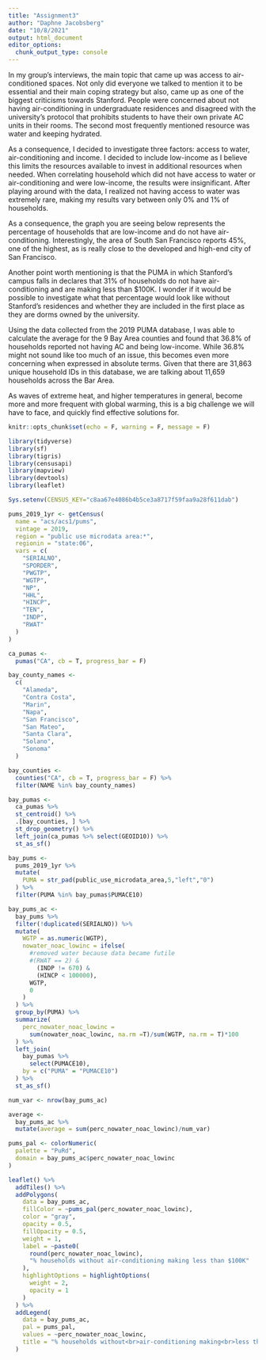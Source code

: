 ```yaml
---
title: "Assignment3"
author: "Daphne Jacobsberg"
date: "10/8/2021"
output: html_document
editor_options: 
  chunk_output_type: console
---
```


In my group's interviews, the main topic that came up was access to air-conditioned spaces. Not only did everyone we talked to mention it to be essential and their main coping strategy but also, came up as one of the biggest criticisms towards Stanford. People were concerned about not having air-conditioning in undergraduate residences and disagreed with the university's protocol that prohibits students to have their own private AC units in their rooms. The second most frequently mentioned resource was water and keeping hydrated.

As a consequence, I decided to investigate three factors: access to water, air-conditioning and income. I decided to include low-income as I believe this limits the resources available to invest in additional resources when needed. When correlating household which did not have access to water or air-conditioning and were low-income, the results were insignificant. After playing around with the data, I realized not having access to water was extremely rare, making my results vary between only 0% and 1% of households.

As a consequence, the graph you are seeing below represents the percentage of households that are low-income and do not have air-conditioning. Interestingly, the area of South San Francisco reports 45%, one of the highest, as is really close to the developed and high-end city of San Francisco.

Another point worth mentioning is that the PUMA in which Stanford's campus falls in declares that 31% of households do not have air-conditioning and are making less than $100K. I wonder if it would be possible to investigate what that percentage would look like without Stanford's residences and whether they are included in the first place as they are dorms owned by the university.

Using the data collected from the 2019 PUMA database, I was able to calculate the average for the 9 Bay Area counties and found that 36.8% of households reported not having AC and being low-income. While 36.8% might not sound like too much of an issue, this becomes even more concerning when expressed in absolute terms. Given that there are 31,863 unique household IDs in this database, we are talking about 11,659 households across the Bar Area.

As waves of extreme heat, and higher temperatures in general, become more and more frequent with global warming, this is a big challenge we will have to face, and quickly find effective solutions for.



```r
knitr::opts_chunk$set(echo = F, warning = F, message = F)
```

```r
library(tidyverse)
library(sf)
library(tigris)
library(censusapi)
library(mapview)
library(devtools)
library(leaflet)

Sys.setenv(CENSUS_KEY="c8aa67e4086b4b5ce3a8717f59faa9a28f611dab")
```

```r
pums_2019_1yr <- getCensus(
  name = "acs/acs1/pums",
  vintage = 2019,
  region = "public use microdata area:*", 
  regionin = "state:06",
  vars = c(
    "SERIALNO",
    "SPORDER",
    "PWGTP",
    "WGTP",
    "NP",
    "HHL",
    "HINCP",
    "TEN",
    "INDP",
    "RWAT"
  )
)
```


```r
ca_pumas <-
  pumas("CA", cb = T, progress_bar = F)

bay_county_names <-
  c(
    "Alameda",
    "Contra Costa",
    "Marin",
    "Napa",
    "San Francisco",
    "San Mateo",
    "Santa Clara",
    "Solano",
    "Sonoma"
  )

bay_counties <-
  counties("CA", cb = T, progress_bar = F) %>%
  filter(NAME %in% bay_county_names)

bay_pumas <-
  ca_pumas %>% 
  st_centroid() %>% 
  .[bay_counties, ] %>% 
  st_drop_geometry() %>% 
  left_join(ca_pumas %>% select(GEOID10)) %>% 
  st_as_sf()

bay_pums <-
  pums_2019_1yr %>% 
  mutate(
    PUMA = str_pad(public_use_microdata_area,5,"left","0")
  ) %>% 
  filter(PUMA %in% bay_pumas$PUMACE10)
```


```r
bay_pums_ac <-
  bay_pums %>% 
  filter(!duplicated(SERIALNO)) %>% 
  mutate(
    WGTP = as.numeric(WGTP),
    nowater_noac_lowinc = ifelse(
      #removed water because data became futile
      #(RWAT == 2) &
        (INDP != 670) &
        (HINCP < 100000),
      WGTP,
      0
    )
  ) %>% 
  group_by(PUMA) %>% 
  summarize(
    perc_nowater_noac_lowinc =
      sum(nowater_noac_lowinc, na.rm =T)/sum(WGTP, na.rm = T)*100
  ) %>% 
  left_join(
    bay_pumas %>% 
      select(PUMACE10),
    by = c("PUMA" = "PUMACE10")
  ) %>% 
  st_as_sf()

num_var <- nrow(bay_pums_ac)

average <-
  bay_pums_ac %>%
  mutate(average = sum(perc_nowater_noac_lowinc)/num_var)
```


```r
pums_pal <- colorNumeric(
  palette = "PuRd",
  domain = bay_pums_ac$perc_nowater_noac_lowinc
)

leaflet() %>%
  addTiles() %>% 
  addPolygons(
    data = bay_pums_ac,
    fillColor = ~pums_pal(perc_nowater_noac_lowinc),
    color = "gray",
    opacity = 0.5,
    fillOpacity = 0.5,
    weight = 1,
    label = ~paste0(
      round(perc_nowater_noac_lowinc), 
      "% households without air-conditioning making less than $100K"
    ),
    highlightOptions = highlightOptions(
      weight = 2,
      opacity = 1
    )
  ) %>% 
  addLegend(
    data = bay_pums_ac,
    pal = pums_pal,
    values = ~perc_nowater_noac_lowinc,
    title = "% households without<br>air-conditioning making<br>less than $100K"
  )
```

